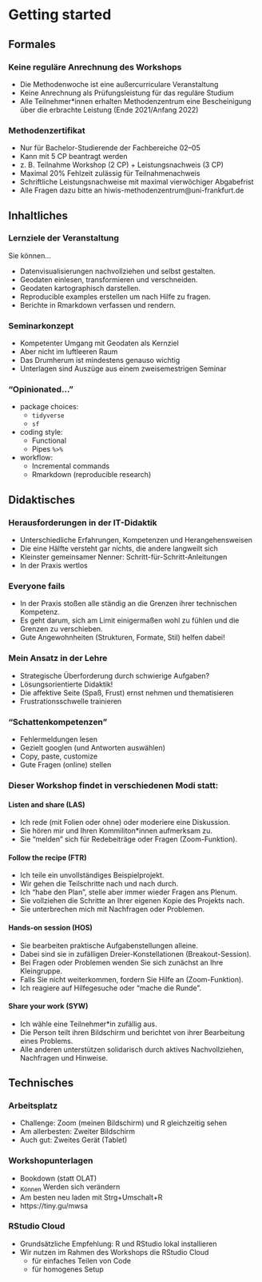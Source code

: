 # Getting started

## Formales

### Keine reguläre Anrechnung des Workshops

- Die Methodenwoche ist eine außercurriculare Veranstaltung
- Keine Anrechnung als Prüfungsleistung für das reguläre Studium
- Alle Teilnehmer\*innen erhalten Methodenzentrum eine Bescheinigung über die erbrachte Leistung (Ende 2021/Anfang 2022)

### Methodenzertifikat

- Nur für Bachelor-Studierende der Fachbereiche 02--05
- Kann mit 5 CP beantragt werden
- z. B. Teilnahme Workshop (2 CP) + Leistungsnachweis (3 CP)
- Maximal 20% Fehlzeit zulässig für Teilnahmenachweis
- Schriftliche Leistungsnachweise mit maximal vierwöchiger Abgabefrist
- Alle Fragen dazu bitte an hiwis-methodenzentrum@uni-frankfurt.de

## Inhaltliches

### Lernziele der Veranstaltung

Sie können...

- Datenvisualisierungen nachvollziehen und selbst gestalten.
- Geodaten einlesen, transformieren und verschneiden.
- Geodaten kartographisch darstellen.
- Reproducible examples erstellen um nach Hilfe zu fragen.
- Berichte in Rmarkdown verfassen und rendern.

### Seminarkonzept

- Kompetenter Umgang mit Geodaten als Kernziel
- Aber nicht im luftleeren Raum
- Das Drumherum ist mindestens genauso wichtig
- Unterlagen sind Auszüge aus einem zweisemestrigen Seminar

### "Opinionated..."

- package choices:
  - `tidyverse`
  - `sf`
- coding style:
  - Functional
  - Pipes `%>%`
- workflow:
  - Incremental commands
  - Rmarkdown (reproducible research)

## Didaktisches

### Herausforderungen in der IT-Didaktik

- Unterschiedliche Erfahrungen, Kompetenzen und Herangehensweisen
- Die eine Hälfte versteht gar nichts, die andere langweilt sich
- Kleinster gemeinsamer Nenner: Schritt-für-Schritt-Anleitungen
- In der Praxis wertlos

### Everyone fails

- In der Praxis stoßen alle ständig an die Grenzen ihrer technischen Kompetenz.
- Es geht darum, sich am Limit einigermaßen wohl zu fühlen und die Grenzen zu verschieben.
- Gute Angewohnheiten (Strukturen, Formate, Stil) helfen dabei!

### Mein Ansatz in der Lehre

- Strategische Überforderung durch schwierige Aufgaben?
- Lösungsorientierte Didaktik!
- Die affektive Seite (Spaß, Frust) ernst nehmen und thematisieren
- Frustrationsschwelle trainieren

### "Schattenkompetenzen"

- Fehlermeldungen lesen
- Gezielt googlen (und Antworten auswählen)
- Copy, paste, customize
- Gute Fragen (online) stellen

### Dieser Workshop findet in verschiedenen Modi statt:

#### Listen and share (LAS)

- Ich rede (mit Folien oder ohne) oder moderiere eine Diskussion.
- Sie hören mir und Ihren Kommiliton\*innen aufmerksam zu.
- Sie "melden" sich für Redebeiträge oder Fragen (Zoom-Funktion).

#### Follow the recipe (FTR)

- Ich teile ein unvollständiges Beispielprojekt.
- Wir gehen die Teilschritte nach und nach durch.
- Ich "habe den Plan", stelle aber immer wieder Fragen ans Plenum.
- Sie vollziehen die Schritte an Ihrer eigenen Kopie des Projekts nach.
- Sie unterbrechen mich mit Nachfragen oder Problemen.

#### Hands-on session (HOS)

- Sie bearbeiten praktische Aufgabenstellungen alleine.
- Dabei sind sie in zufälligen Dreier-Konstellationen (Breakout-Session).
- Bei Fragen oder Problemen wenden Sie sich zunächst an Ihre Kleingruppe.
- Falls Sie nicht weiterkommen, fordern Sie Hilfe an (Zoom-Funktion).
- Ich reagiere auf Hilfegesuche oder "mache die Runde".

#### Share your work (SYW)

- Ich wähle eine Teilnehmer\*in zufällig aus.
- Die Person teilt ihren Bildschirm und berichtet von ihrer Bearbeitung eines Problems.
- Alle anderen unterstützen solidarisch durch aktives Nachvollziehen, Nachfragen und Hinweise.

## Technisches

### Arbeitsplatz

- Challenge: Zoom (meinen Bildschirm) und R gleichzeitig sehen
- Am allerbesten: Zweiter Bildschirm
- Auch gut: Zweites Gerät (Tablet)

### Workshopunterlagen

- Bookdown (statt OLAT)
- ~Können~ Werden sich verändern
- Am besten neu laden mit Strg+Umschalt+R
- https://tiny.gu/mwsa

### RStudio Cloud

- Grundsätzliche Empfehlung: R und RStudio lokal installieren
- Wir nutzen im Rahmen des Workshops die RStudio Cloud
  - für einfaches Teilen von Code
  - für homogenes Setup
